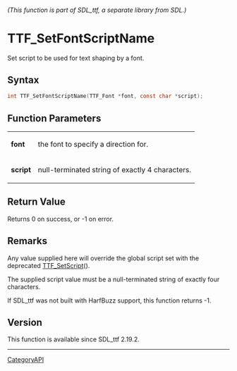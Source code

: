 ====== (This function is part of SDL_ttf, a separate library from SDL.) ======
= TTF_SetFontScriptName =

Set script to be used for text shaping by a font.

== Syntax ==

<syntaxhighlight lang='c'>
int TTF_SetFontScriptName(TTF_Font *font, const char *script);
</syntaxhighlight>

== Function Parameters ==

{|
|'''font'''
|the font to specify a direction for.
|-
|'''script'''
|null-terminated string of exactly 4 characters.
|}

== Return Value ==

Returns 0 on success, or -1 on error.

== Remarks ==

Any value supplied here will override the global script set with the
deprecated [[TTF_SetScript]]().

The supplied script value must be a null-terminated string of exactly four
characters.

If SDL_ttf was not built with HarfBuzz support, this function returns -1.

== Version ==

This function is available since SDL_ttf 2.19.2.

----
[[CategoryAPI]]


